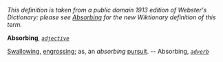 ''This definition is taken from a public domain 1913 edition of Webster's Dictionary: please see [[Absorbing]] for the new Wiktionary definition of this term.''

'''Absorbing''', ''<code>[[adjective (part of speech)|adjective]]</code>''

[[Swallowing]], [[engrossing]]; as, an ''absorbing'' [[pursuit]]. -- Absorbing, ''<code>[[adverb (part of speech)|adverb]]</code>''